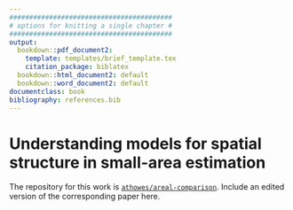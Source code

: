 ```yaml
---
#########################################
# options for knitting a single chapter #
#########################################
output:
  bookdown::pdf_document2:
    template: templates/brief_template.tex
    citation_package: biblatex
  bookdown::html_document2: default
  bookdown::word_document2: default
documentclass: book
bibliography: references.bib
---
```


# Understanding models for spatial structure in small-area estimation {-}
\adjustmtc
\markboth{Models for spatial structure in small-area estimation}{}
<!-- For PDF output, include these two LaTeX commands after unnumbered chapter headings, otherwise the mini table of contents and the running header will show the previous chapter -->

The repository for this work is [`athowes/areal-comparison`](https://github.com/athowes/areal-comparison).
Include an edited version of the corresponding paper here.
